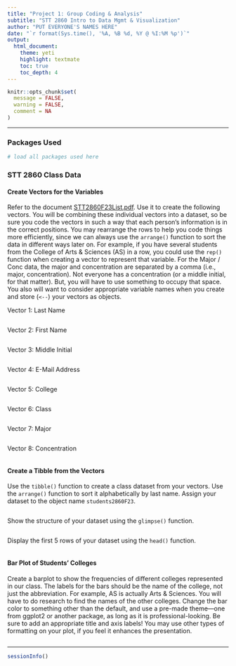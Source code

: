 ```yaml
---
title: "Project 1: Group Coding & Analysis"
subtitle: "STT 2860 Intro to Data Mgmt & Visualization" 
author: "PUT EVERYONE'S NAMES HERE"
date: "`r format(Sys.time(), '%A, %B %d, %Y @ %I:%M %p')`"
output: 
  html_document: 
    theme: yeti
    highlight: textmate
    toc: true
    toc_depth: 4 
---
```


```r
knitr::opts_chunk$set(
  message = FALSE,
  warning = FALSE,
  comment = NA
)
```
***

### Packages Used

```r
# load all packages used here

```

### STT 2860 Class Data

#### Create Vectors for the Variables

Refer to the document [STT2860F23List.pdf](https://drive.google.com/file/d/103Pjig-_anvkBYImOuvSApOT0BnIkHmB/view?usp=sharing). Use it to create the following vectors. You will be combining these individual vectors into a dataset, so be sure you code the vectors in such a way that each person's information is in the correct positions. You may rearrange the rows to help you code things more efficiently, since we can always use the `arrange()` function to sort the data in different ways later on. For example, if you have several students from the College of Arts & Sciences (AS) in a row, you could use the `rep()` function when creating a vector to represent that variable. For the Major / Conc data, the major and concentration are separated by a comma (i.e., major, concentration). Not everyone has a concentration (or a middle initial, for that matter). But, you will have to use something to occupy that space. You also will want to consider appropriate variable names when you create and store (`<--`) your vectors as objects. 

Vector 1: Last Name

```r

```

Vector 2: First Name

```r

```

Vector 3: Middle Initial

```r

```

Vector 4: E-Mail Address

```r

```

Vector 5: College

```r

```

Vector 6: Class

```r

```

Vector 7: Major

```r

```

Vector 8: Concentration

```r

```

#### Create a Tibble from the Vectors

Use the `tibble()` function to create a class dataset from your vectors. Use the `arrange()` function to sort it alphabetically by last name. Assign your dataset to the object name `students2860F23`. 

```r

```

Show the structure of your dataset using the `glimpse()` function.

```r

```

Display the first 5 rows of your dataset using the `head()` function.

```r

```

#### Bar Plot of Students' Colleges

Create a barplot to show the frequencies of different colleges represented in our class. The labels for the bars should be the name of the college, not just the abbreviation. For example, AS is actually Arts & Sciences. You will have to do research to find the names of the other colleges. Change the bar color to something other than the default, and use a pre-made theme---one from ggplot2 or another package, as long as it is professional-looking. Be sure to add an appropriate title and axis labels! You may use other types of formatting on your plot, if you feel it enhances the presentation.

```r

```



***
```r
sessionInfo()
```


